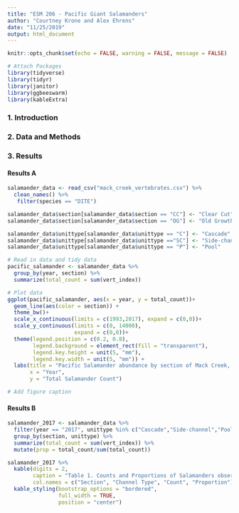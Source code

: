 ```yaml
---
title: "ESM 206 - Pacific Giant Salamanders"
author: "Courtney Krone and Alex Ehrens"
date: "11/25/2019"
output: html_document
---
```


```r
knitr::opts_chunk$set(echo = FALSE, warning = FALSE, message = FALSE)
```



```r
# Attach Packages
library(tidyverse)
library(tidyr)
library(janitor)
library(ggbeeswarm)
library(kableExtra)
```

### 1. Introduction


### 2. Data and Methods


### 3. Results


#### Results A
```r
salamander_data <- read_csv("mack_creek_vertebrates.csv") %>% 
  clean_names() %>% 
   filter(species == "DITE") 

salamander_data$section[salamander_data$section == "CC"] <- "Clear Cut"
salamander_data$section[salamander_data$section == "OG"] <- "Old Growth"

salamander_data$unittype[salamander_data$unittype == "C"] <- "Cascade"
salamander_data$unittype[salamander_data$unittype =="SC"] <- "Side-channel"
salamander_data$unittype[salamander_data$unittype == "P"] <- "Pool"


```

```r
# Read in data and tidy data
pacific_salamander <- salamander_data %>% 
  group_by(year, section) %>% 
  summarize(total_count = sum(vert_index))

# Plot data
ggplot(pacific_salamander, aes(x = year, y = total_count))+
  geom_line(aes(color = section)) +
  theme_bw()+
  scale_x_continuous(limits = c(1993,2017), expand = c(0,0))+
  scale_y_continuous(limits = c(0, 14000),
                     expand = c(0,0))+
  theme(legend.position = c(0.2, 0.8), 
        legend.background = element_rect(fill = "transparent"),
        legend.key.height = unit(5, "mm"),
        legend.key.width = unit(5, "mm")) +
  labs(title = "Pacific Salamander abundance by section of Mack Creek, Oregon (1993-2017)",
       x = "Year",
       y = "Total Salamander Count")

# Add figure caption
```


#### Results B

```r
salamander_2017 <- salamander_data %>% 
  filter(year == "2017", unittype %in% c("Cascade","Side-channel","Pool")) %>% 
  group_by(section, unittype) %>% 
  summarize(total_count = sum(vert_index)) %>% 
  mutate(prop = total_count/sum(total_count))

salamander_2017 %>% 
  kable(digits = 2,
        caption = "Table 1. Counts and Proportions of Salamanders observed at different channel types in Mack Creek for clear-cut and old-growth sections in 2017.",
        col.names = c("Section", "Channel Type", "Count", "Proportion")) %>% 
  kable_styling(bootstrap_options = "bordered",
                full_width = TRUE,
                position = "center")
```

